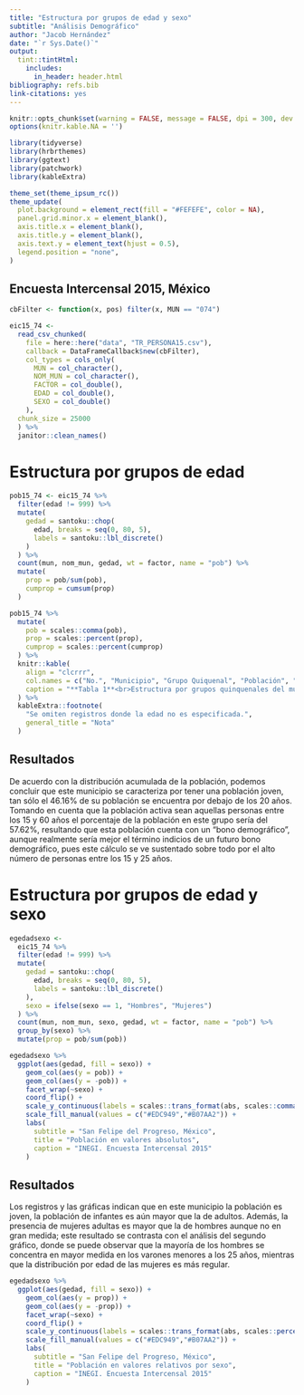 ```yaml
---
title: "Estructura por grupos de edad y sexo"
subtitle: "Análisis Demográfico"
author: "Jacob Hernández"
date: "`r Sys.Date()`"
output: 
  tint::tintHtml:
    includes:
      in_header: header.html
bibliography: refs.bib
link-citations: yes
---
```


```r
knitr::opts_chunk$set(warning = FALSE, message = FALSE, dpi = 300, dev = "ragg_png")
options(knitr.kable.NA = '')

library(tidyverse)
library(hrbrthemes)
library(ggtext)
library(patchwork)
library(kableExtra)

theme_set(theme_ipsum_rc())
theme_update(
  plot.background = element_rect(fill = "#FEFEFE", color = NA),
  panel.grid.minor.x = element_blank(),
  axis.title.x = element_blank(),
  axis.title.y = element_blank(),
  axis.text.y = element_text(hjust = 0.5),
  legend.position = "none",
)
```

## Encuesta Intercensal 2015, México

```r
cbFilter <- function(x, pos) filter(x, MUN == "074")

eic15_74 <- 
  read_csv_chunked(
    file = here::here("data", "TR_PERSONA15.csv"),
    callback = DataFrameCallback$new(cbFilter),
    col_types = cols_only(
      MUN = col_character(), 
      NOM_MUN = col_character(), 
      FACTOR = col_double(), 
      EDAD = col_double(), 
      SEXO = col_double()
    ),
  chunk_size = 25000
  ) %>% 
  janitor::clean_names()
```

# Estructura por grupos de edad

```r
pob15_74 <- eic15_74 %>% 
  filter(edad != 999) %>% 
  mutate(
    gedad = santoku::chop(
      edad, breaks = seq(0, 80, 5), 
      labels = santoku::lbl_discrete()
    )
  ) %>% 
  count(mun, nom_mun, gedad, wt = factor, name = "pob") %>% 
  mutate(
    prop = pob/sum(pob),
    cumprop = cumsum(prop)
  )
```

```r
pob15_74 %>% 
  mutate(
    pob = scales::comma(pob),
    prop = scales::percent(prop),
    cumprop = scales::percent(cumprop)
  ) %>% 
  knitr::kable(
    align = "clcrrr", 
    col.names = c("No.", "Municipio", "Grupo Quiquenal", "Población", "Distribución", "Distribución Acumulada"), 
    caption = "**Tabla 1**<br>Estructura por grupos quinquenales del municipio San Felipe del Progreso (074), Estado de México."
  ) %>% 
  kableExtra::footnote(
    "Se omiten registros donde la edad no es especificada.",
    general_title = "Nota"
  )
```

## Resultados

De acuerdo con la distribución acumulada de la población, podemos concluir que este municipio
se caracteriza por tener una población joven, tan sólo el 46.16% de su población se encuentra
por debajo de los 20 años. Tomando en cuenta que la población activa sean aquellas personas entre
los 15 y 60 años el porcentaje de la población en este grupo sería del 57.62%, resultando que 
esta población cuenta con un "bono demográfico", aunque realmente sería mejor el término indicios 
de un futuro bono demográfico, pues este cálculo se ve sustentado sobre todo por el alto número de 
personas entre los 15 y 25 años.

# Estructura por grupos de edad y sexo

```r
egedadsexo <- 
  eic15_74 %>% 
  filter(edad != 999) %>% 
  mutate(
    gedad = santoku::chop(
      edad, breaks = seq(0, 80, 5), 
      labels = santoku::lbl_discrete()
    ),
    sexo = ifelse(sexo == 1, "Hombres", "Mujeres")
  ) %>% 
  count(mun, nom_mun, sexo, gedad, wt = factor, name = "pob") %>%
  group_by(sexo) %>% 
  mutate(prop = pob/sum(pob))
```

```r
egedadsexo %>% 
  ggplot(aes(gedad, fill = sexo)) +
    geom_col(aes(y = pob)) +
    geom_col(aes(y = -pob)) +
    facet_wrap(~sexo) +
    coord_flip() +
    scale_y_continuous(labels = scales::trans_format(abs, scales::comma_format())) +
    scale_fill_manual(values = c("#EDC949","#B07AA2")) +
    labs(
      subtitle = "San Felipe del Progreso, México",
      title = "Población en valores absolutos",
      caption = "INEGI. Encuesta Intercensal 2015"
    )
```

## Resultados

Los registros y las gráficas indican que en este municipio la población es joven, la población 
de infantes es aún mayor que la de adultos. Además, la presencia de mujeres adultas es mayor 
que la de hombres aunque no en gran medida; este resultado se contrasta con el análisis del 
segundo gráfico, donde se puede observar que la mayoría de los hombres se concentra en mayor 
medida en los varones menores a los 25 años, mientras que la distribución por edad de las mujeres 
es más regular.

```r
egedadsexo %>% 
  ggplot(aes(gedad, fill = sexo)) +
    geom_col(aes(y = prop)) +
    geom_col(aes(y = -prop)) +
    facet_wrap(~sexo) +
    coord_flip() +
    scale_y_continuous(labels = scales::trans_format(abs, scales::percent_format())) +
    scale_fill_manual(values = c("#EDC949","#B07AA2")) +
    labs(
      subtitle = "San Felipe del Progreso, México",
      title = "Población en valores relativos por sexo",
      caption = "INEGI. Encuesta Intercensal 2015"
    )
```



